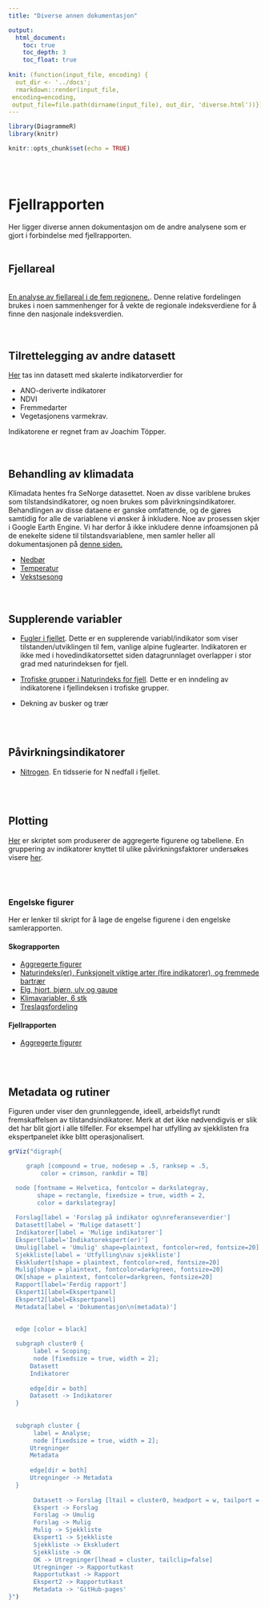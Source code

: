 ```yaml
---
title: "Diverse annen dokumentasjon"

output:
  html_document:
    toc: true
    toc_depth: 3
    toc_float: true
    
knit: (function(input_file, encoding) {
  out_dir <- '../docs';
  rmarkdown::render(input_file,
 encoding=encoding,
 output_file=file.path(dirname(input_file), out_dir, 'diverse.html'))})
---
```


```r
library(DiagrammeR)
library(knitr)

knitr::opts_chunk$set(echo = TRUE)
```


<br><br>

# Fjellrapporten

Her ligger diverse annen dokumentasjon om de andre analysene som er gjort i forbindelse med fjellrapporten. 
<br><br>




## Fjellareal
<br>
[En analyse av fjellareal i de fem regionene. ](fjellareal-per-region.html). Denne relative fordelingen brukes i noen sammenhenger for å vekte de regionale indeksverdiene for å finne den nasjonale indeksverdien. 
<br><br><br>



## Tilrettelegging av andre datasett
[Her](tilrettelegge.html) tas inn datasett med skalerte indikatorverdier for

- ANO-deriverte indikatorer
- NDVI
- Fremmedarter
- Vegetasjonens varmekrav. 

Indikatorene er regnet fram av Joachim Töpper.
<br><br><br>



## Behandling av klimadata
Klimadata hentes fra SeNorge datasettet. Noen av disse variblene brukes som tilstandsindikatorer, og noen brukes som påvirkningsindikatorer. Behandlingen av disse dataene er ganske omfattende, og de gjøres samtidig for alle de variablene vi ønsker å inkludere. Noe av prosessen skjer i Google Earth Engine. Vi har derfor å ikke inkludere denne infoamsjonen på de enekelte sidene til tilstandsvariablene, men samler heller all dokumentasjonen på [denne siden. ](klima-databehandling.html) 

- [Nedbør](nedbor.html)
- [Temperatur](temperatur.html)
- [Vekstsesong](vekstsesong.html)
<br><br><br>



## Supplerende variabler

- [Fugler i fjellet](https://ninanor.github.io/IBECA/fuglerifjellet.html).
  Dette er en supplerende variabl/indikator som viser tilstanden/utviklingen til fem, vanlige alpine fuglearter. Indikatoren er ikke med i hovedindikatorsettet siden datagrunnlaget overlapper i stor grad med naturindeksen for fjell.
  
- [Trofiske grupper i Naturindeks for fjell](trofiske_grupper.html). 
  Dette er en inndeling av indikatorene i fjellindeksen i trofiske grupper.

- Dekning av busker og trær

<br><br>

## Påvirkningsindikatorer

- [Nitrogen](nitrogen.html). 
  En tidsserie for N nedfall i fjellet.


<br><br>


## Plotting
[Her](plotting.html) er skriptet som produserer de aggregerte figurene og tabellene. En gruppering av indikatorer knyttet til ulike påvirkningsfaktorer undersøkes visere [her](paavirkninger.html).

<br><br>

### Engelske figurer
Her er lenker til skript for å lage de engelse figurene i den engelske samlerapporten.

#### Skograpporten

- [Aggregerte figurer](https://github.com/NINAnor/IBECA/blob/main/R/engelskefigurer.Rmd)
- [Naturindeks(er), Funksjonelt viktige arter (fire indikatorer), og fremmede bartrær](https://github.com/NINAnor/IBECA/blob/main/R/engelskefigurer2.Rmd)
- [Elg, hjort, bjørn, ulv og gaupe]()
- [Klimavariabler, 6 stk]()
- [Treslagsfordeling]()

#### Fjellrapporten

- [Aggregerte figurer]()



<br><br>


## Metadata og rutiner

Figuren under viser den grunnleggende, ideell, arbeidsflyt rundt fremskaffelsen av tilstandsindikatorer. Merk at det ikke nødvendigvis er slik det har blit gjort i alle tilfeller. For eksempel har utfylling av sjekklisten fra ekspertpanelet ikke blitt operasjonalisert.

```r
grViz("digraph{

     graph [compound = true, nodesep = .5, ranksep = .5,
         color = crimson, rankdir = TB]

  node [fontname = Helvetica, fontcolor = darkslategray,
        shape = rectangle, fixedsize = true, width = 2,
        color = darkslategray]
        
  Forslag[label = 'Forslag på indikator og\nreferanseverdier']
  Datasett[label = 'Mulige datasett']
  Indikatorer[label = 'Mulige indikatorer']
  Ekspert[label='Indikatorekspert(er)']
  Umulig[label = 'Umulig' shape=plaintext, fontcolor=red, fontsize=20]
  Sjekkliste[label = 'Utfylling\nav sjekkliste']
  Ekskludert[shape = plaintext, fontcolor=red, fontsize=20]
  Mulig[shape = plaintext, fontcolor=darkgreen, fontsize=20]
  OK[shape = plaintext, fontcolor=darkgreen, fontsize=20]
  Rapport[label='Ferdig rapport']
  Ekspert1[label=Ekspertpanel]
  Ekspert2[label=Ekspertpanel]
  Metadata[label = 'Dokumentasjon\n(metadata)']

  
  edge [color = black]
  
  subgraph cluster0 {
       label = Scoping;
       node [fixedsize = true, width = 2];
      Datasett
      Indikatorer
      
      edge[dir = both]
      Datasett -> Indikatorer
  }
  
  
  subgraph cluster {
       label = Analyse;
       node [fixedsize = true, width = 2];
      Utregninger
      Metadata
      
      edge[dir = both]
      Utregninger -> Metadata
  }
       
       Datasett -> Forslag [ltail = cluster0, headport = w, tailport = e]
       Ekspert -> Forslag
       Forslag -> Umulig
       Forslag -> Mulig
       Mulig -> Sjekkliste
       Ekspert1 -> Sjekkliste
       Sjekkliste -> Ekskludert
       Sjekkliste -> OK
       OK -> Utregninger[lhead = cluster, tailclip=false]
       Utregninger -> Rapportutkast
       Rapportutkast -> Rapport
       Ekspert2 -> Rapportutkast
       Metadata -> 'GitHub-pages'
}")

```


